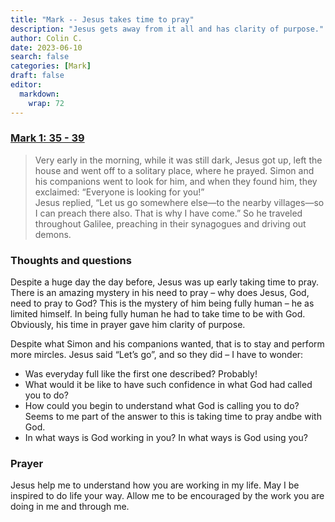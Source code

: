 ```yaml
---
title: "Mark -- Jesus takes time to pray"
description: "Jesus gets away from it all and has clarity of purpose."
author: Colin C.
date: 2023-06-10
search: false
categories: [Mark]
draft: false
editor: 
  markdown: 
    wrap: 72
---
```


### [Mark 1: 35 - 39](https://www.bible.com/bible/111/MRK.1.NIV)

> Very early in the morning, while it was still dark, Jesus got up, left the house and went off to a solitary place, where he prayed. Simon and his companions went to look for him, and when they found him, they exclaimed: “Everyone is looking for you!”\
> Jesus replied, “Let us go somewhere else—to the nearby villages—so I can preach there also. That is why I have come.” So he traveled throughout Galilee, preaching in their synagogues and driving out demons.

### Thoughts and questions

Despite a huge day the day before, Jesus was up early taking time to pray.  There is an amazing mystery in his need to pray -- why does Jesus, God, need to pray to God?  This is the mystery of him being fully human -- he as limited himself.  In being fully human he had to take time to be with God.  Obviously, his time in prayer gave him clarity of purpose. 

Despite what Simon and his companions wanted, that is to stay and perform more mircles.  Jesus said "Let's go", and so they did -- I have to wonder:

-	Was everyday full like the first one described?  Probably! 
-	What would it be like to have such confidence in what God had called you to do?  
- 	How could you begin to understand what God is calling you to do? Seems to me part of the answer to this is taking time to pray andbe with God. 
-	In what ways is God working in you? In what ways is God using you?

### Prayer

Jesus help me to understand how you are working in my life.  May I be inspired to do life your way.  Allow me to be encouraged by the work you are doing in me and through me. 